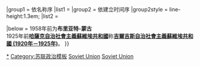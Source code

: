 {{Navbox
|name = 蘇聯自治共和國
|state = {{{state|autocollapse}}}
|title = <span style="vertical-align:2px;">[[File:Flag of the Soviet Union.svg|30px]]</span>{{spaces|2}}[[苏维埃社会主义自治共和国|苏联自治共和国]]
|image = [[File:Coat of arms of the Soviet Union 1.svg|90px|苏联国徽]]
|groupstyle = text-align:center;
|listclass = hlist

|above = {{#if:{{{1|}}} | |[[苏联]]}}

|group1 = 依名称序
|list1 = {{Navbox with columns|child
|colstyle = text-align: left
|col1 = 
{{flagicon image|Flag of the Abkhaz ASSR.svg}} [[阿布哈茲蘇維埃社會主義自治共和國|阿布哈兹]]<br />
{{flagicon image|Flag of Adjarian ASSR (hammer and sickle design changed).png}} [[阿扎爾蘇維埃社會主義自治共和國|阿扎尔]]<br />
{{flagicon image|Flag of the Bashkir ASSR.svg}} [[巴什基爾蘇維埃社會主義自治共和國|巴什基尔]]<br />
{{flagicon image|Flag of the Buryat ASSR.svg}} [[布里亞特蘇維埃社會主義自治共和國|布里亚特]]{{smallsup|1}}<br />
{{flagicon image|Flag of the Chechen-Ingush ASSR.svg}} [[車臣-印古什蘇維埃社會主義自治共和國|车臣-印古什]]<br />
{{flagicon image|Flag of the Chuvash ASSR.svg}} [[楚瓦什蘇維埃社會主義自治共和國|楚瓦什]]<br />
|col2 =
{{flagicon image|Flag of the Crimean ASSR (1938).svg}} [[克里米亞蘇維埃社會主義自治共和國|克里米亚]]<br />
{{flagicon image|Flag of the Dagestan ASSR.svg}} [[達吉斯坦蘇維埃社會主義自治共和國|达吉斯坦]]<br />
{{le|戈尔诺-阿尔泰苏维埃社会主义自治共和国|Gorno-Altai Autonomous Soviet Socialist Republic|戈尔诺-阿尔泰}}<br /> 
{{flagicon image|Flag of the Kabardin ASSR (1954-1957).svg}} {{le|卡巴尔达苏维埃社会主义自治共和国|Kabardin Autonomous Soviet Socialist Republic|卡巴尔达}}<br />
{{nowrap|{{flagicon image|Flag of the Kabardino-Balkar ASSR.svg}} [[卡巴爾達-巴爾卡爾蘇維埃社會主義自治共和國|卡巴尔达-巴尔卡尔]]}}<br />
{{flagicon image|Flag of Kalmyk ASSR.svg}} [[卡爾梅克蘇維埃社會主義自治共和國|卡尔梅克]]<br />
{{flagicon image|Flag of Karakalpak ASSR.svg}} [[卡拉卡爾帕克蘇維埃社會主義自治共和國|卡拉卡尔帕克]]<br />
|col3 =
{{flagicon image|Flag of Karelian ASSR.svg}} [[卡累利阿苏维埃社会主义自治共和国|卡累利阿]]<br />
{{flagicon image|Flag of The Kazakh Autonomous Socialist Soviet Republic (1920-36).svg}} [[哈薩克自治社會主義蘇維埃共和國|哈萨克]]{{smallsup|2}}<br />
（[[吉爾吉斯自治社會主義蘇維埃共和國 (1920年－1925年)|吉尔吉斯]]{{smallsup|2}}）<br />
{{flagicon image|Flag of the Kirghiz ASSR (1929-1937).svg}} [[吉爾吉斯自治社會主義蘇維埃共和國 (1926年－1936年)|吉尔吉斯]]<br />
{{flagicon image|Flag of the Komi ASSR.svg}} [[科米蘇維埃社會主義自治共和國|科米]]<br />
{{flagicon image|Flag of Mari ASSR.svg}} [[馬里蘇維埃社會主義自治共和國|马里]]<br />
|col4 =
{{flagicon image|Flag of the Moldavian ASSR (1925-1932).svg}} [[摩尔达维亚苏维埃社会主义自治共和国|摩尔达维亚]]<br />
{{flagicon image|Flag of Mordovian ASSR.svg}} [[莫爾多瓦蘇維埃社會主義自治共和國|莫尔多瓦]]<br />
{{flagicon image|Flag of Mountain ASSR (1921-1924).svg}} [[山區蘇維埃社會主義自治共和國|山区]]<br />
{{flagicon image|Flag of Nakhichevan ASSR.svg}} [[納希切萬蘇維埃社會主義自治共和國|纳希切万]]<br />
{{flagicon image|Flag of the North Ossetian ASSR.svg}} [[北奧塞梯蘇維埃社會主義自治共和國|北奥塞梯]]<br />
|col5 = 
{{flagicon image|Flag of the Tajik Autonomous Soviet Socialist Republic (1929).svg}} [[塔吉克苏维埃社会主义自治共和国|塔吉克]]<br />
{{flagicon image|Flag of Tatar ASSR.svg}} [[韃靼蘇維埃社會主義自治共和國|鞑靼]]<br />
{{flagicon image|Turkestan Autonomous SSR Flag.svg}} [[突厥斯坦蘇維埃社會主義自治共和國|突厥斯坦]]<br />
{{flagicon image|Flag of Tuvan ASSR (1978-1992).svg}} [[圖瓦蘇維埃社會主義自治共和國|图瓦]]<br />
{{flagicon image|Flag of Udmurt ASSR.svg}} [[乌德穆尔特苏维埃社会主义自治共和国|乌德穆尔特]]<br />
{{flagicon image|Flag of Volga German ASSR.svg}} [[伏爾加德意志人蘇維埃社會主義自治共和國|伏尔加德意志人]]<br />
{{flagicon image|Flag of the Yakut ASSR.svg}} [[雅库特苏维埃社会主义自治共和国|雅库特]]<br />
}}
|group2 = 依建立时间序
|group2style = line-height:1.3em;
|list2 =
 {{Navbox with columns |child
 |colwidth=24% |colstyle=white-space:nowrap;
 |col1 =
1918&ndash;1924 &nbsp;[[突厥斯坦蘇維埃社會主義自治共和國|突厥斯坦]]<br />
1918&ndash;1941 &nbsp;[[伏爾加德意志人蘇維埃社會主義自治共和國|伏尔加德意志人]]<br />
1919&ndash;1990 &nbsp;[[巴什基爾蘇維埃社會主義自治共和國|巴什基尔]]<br />
1920&ndash;1925 &nbsp;[[吉爾吉斯自治社會主義蘇維埃共和國 (1920年－1925年)|吉尔吉斯]]{{smallsup|2}}<br />
1920&ndash;1990 &nbsp;[[韃靼蘇維埃社會主義自治共和國|鞑靼]]<br />
1921&ndash;1990 &nbsp;[[阿扎爾蘇維埃社會主義自治共和國|阿扎尔]]<br />
1921&ndash;1945 &nbsp;[[克里米亞蘇維埃社會主義自治共和國|克里米亚]]<br />
1921&ndash;1991 &nbsp;[[達吉斯坦蘇維埃社會主義自治共和國|达吉斯坦]]<br />
1921&ndash;1924 &nbsp;[[山區蘇維埃社會主義自治共和國|山区]]
  |col2 =
1921&ndash;1990 &nbsp;[[納希切萬蘇維埃社會主義自治共和國|纳希切万]]<br />
1922&ndash;1991 &nbsp;[[雅库特苏维埃社会主义自治共和国|雅库特]]<br />
1923&ndash;1990 &nbsp;[[布里亞特蘇維埃社會主義自治共和國|布里亚特]]{{smallsup|1}}<br />
1923&ndash;1940 &nbsp;[[卡累利阿苏维埃社会主义自治共和国|卡累利阿]]<br />
1924&ndash;1940 &nbsp;[[摩尔达维亚苏维埃社会主义自治共和国|摩尔达维亚]]<br />
1924&ndash;1929 &nbsp;[[塔吉克苏维埃社会主义自治共和国|塔吉克]]<br />
1925&ndash;1992 &nbsp;[[楚瓦什蘇維埃社會主義自治共和國|楚瓦什]]<br />
1925&ndash;1936 &nbsp;[[哈薩克自治社會主義蘇維埃共和國|哈萨克]]{{smallsup|2}}<br />
1926&ndash;1936 &nbsp;[[吉爾吉斯自治社會主義蘇維埃共和國 (1926年－1936年)|吉尔吉斯]]
  |col3 =
1931&ndash;1991 &nbsp;[[阿布哈茲蘇維埃社會主義自治共和國|阿布哈兹]]<br />
1932&ndash;1992 &nbsp;[[卡拉卡爾帕克蘇維埃社會主義自治共和國|卡拉卡尔帕克]]<br />
1934&ndash;1990 &nbsp;[[莫爾多瓦蘇維埃社會主義自治共和國|莫尔多瓦]]<br />
1934&ndash;1990 &nbsp;[[乌德穆尔特苏维埃社会主义自治共和国|乌德穆尔特]]<br />
1935&ndash;1943 &nbsp;[[卡爾梅克蘇維埃社會主義自治共和國|卡尔梅克]]<br />
1936&ndash;1944 &nbsp;[[車臣-印古什蘇維埃社會主義自治共和國|车臣-印古什]]<br />
{{nowrap begin}}1936&ndash;1944 &nbsp;[[卡巴爾達-巴爾卡爾蘇維埃社會主義自治共和國|卡巴尔达-巴尔卡尔]]{{nowrap end}}<br />
1936&ndash;1990 &nbsp;[[科米蘇維埃社會主義自治共和國|科米]]<br />
1936&ndash;1990 &nbsp;[[馬里蘇維埃社會主義自治共和國|马里]]
 |col4 =
1936&ndash;1990 &nbsp;[[北奧塞梯蘇維埃社會主義自治共和國|北奥塞梯]]<br />
1944&ndash;1957 &nbsp;{{le|卡巴尔达苏维埃社会主义自治共和国|Kabardin Autonomous Soviet Socialist Republic|卡巴尔达}}<br />
1956&ndash;1991 &nbsp;[[卡累利阿苏维埃社会主义自治共和国|卡累利阿]]<br />
1957&ndash;1990 &nbsp;[[車臣-印古什蘇維埃社會主義自治共和國|车臣-印古什]]<br />
{{nowrap begin}}1957&ndash;1991 &nbsp;[[卡巴爾達-巴爾卡爾蘇維埃社會主義自治共和國|卡巴尔达-巴尔卡尔]]{{nowrap end}}<br />
1958&ndash;1990 &nbsp;[[卡爾梅克蘇維埃社會主義自治共和國|卡尔梅克]]<br />
1961&ndash;1992 &nbsp;[[圖瓦蘇維埃社會主義自治共和國|图瓦]]<br />
1990&ndash;1991 &nbsp;{{le|戈尔诺-阿尔泰苏维埃社会主义自治共和国|Gorno-Altai Autonomous Soviet Socialist Republic|戈尔诺-阿尔泰}}<br />
1991&ndash;1992 &nbsp;[[克里米亞蘇維埃社會主義自治共和國|克里米亚]]
 }}

|below = {{smallsup|1}} 1958年前为'''布里亚特-蒙古'''<br />{{smallsup|2}} 1925年前'''[[哈薩克自治社會主義蘇維埃共和國]]'''称'''[[吉爾吉斯自治社會主義蘇維埃共和國 (1920年－1925年)]]'''。
}}<noinclude>

{{collapsible option}}

[[Category:苏联自治共和国|*]]
[[Category:苏联政治模板]]
[[Category:亚洲国家行政区划模板|Soviet Union]]
[[Category:欧洲行政区划模板|Soviet Union]]
</noinclude>